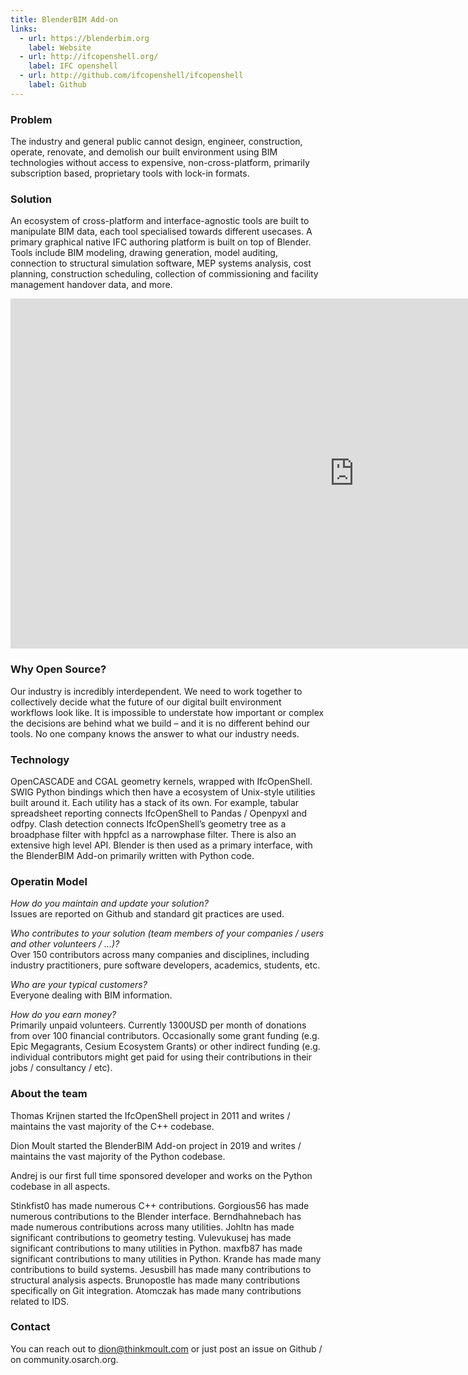```yaml
---
title: BlenderBIM Add-on
links:
  - url: https://blenderbim.org
    label: Website
  - url: http://ifcopenshell.org/
    label: IFC openshell
  - url: http://github.com/ifcopenshell/ifcopenshell
    label: Github
---
```


### Problem

The industry and general public cannot design, engineer, construction, operate, renovate, and demolish our built environment using BIM technologies without access to expensive, non-cross-platform, primarily subscription based, proprietary tools with lock-in formats.

### Solution

An ecosystem of cross-platform and interface-agnostic tools are built to manipulate BIM data, each tool specialised towards different usecases. A primary graphical native IFC authoring platform is built on top of Blender. Tools include BIM modeling, drawing generation, model auditing, connection to structural simulation software, MEP systems analysis, cost planning, construction scheduling, collection of commissioning and facility management handover data, and more.

<iframe width="1100" height="560" src="https://www.youtube.com/embed/Ooh05WF__80" title="Technical demonstrations of Native IFC authoring with free software - buildingSMART UK+I" frameborder="0" allow="accelerometer; autoplay; clipboard-write; encrypted-media; gyroscope; picture-in-picture; web-share" referrerpolicy="strict-origin-when-cross-origin" allowfullscreen></iframe>

### Why Open Source?

Our industry is incredibly interdependent. We need to work together to collectively decide what the future of our digital built environment workflows look like. It is impossible to understate how important or complex the decisions are behind what we build – and it is no different behind our tools. No one company knows the answer to what our industry needs.

### Technology

OpenCASCADE and CGAL geometry kernels, wrapped with IfcOpenShell. SWIG Python bindings which then have a ecosystem of Unix-style utilities built around it. Each utility has a stack of its own. For example, tabular spreadsheet reporting connects IfcOpenShell to Pandas / Openpyxl and odfpy. Clash detection connects IfcOpenShell’s geometry tree as a broadphase filter with hppfcl as a narrowphase filter. There is also an extensive high level API. Blender is then used as a primary interface, with the BlenderBIM Add-on primarily written with Python code.

### Operatin Model

_How do you maintain and update your solution?_<br />
Issues are reported on Github and standard git practices are used.

_Who contributes to your solution (team members of your companies / users and other volunteers / …)?_<br />
Over 150 contributors across many companies and disciplines, including industry practitioners, pure software developers, academics, students, etc.

_Who are your typical customers?_<br />
Everyone dealing with BIM information.

_How do you earn money?_<br />
Primarily unpaid volunteers. Currently 1300USD per month of donations from over 100 financial contributors. Occasionally some grant funding (e.g. Epic Megagrants, Cesium Ecosystem Grants) or other indirect funding (e.g. individual contributors might get paid for using their contributions in their jobs / consultancy / etc).

### About the team

Thomas Krijnen started the IfcOpenShell project in 2011 and writes / maintains the vast majority of the C++ codebase.

Dion Moult started the BlenderBIM Add-on project in 2019 and writes / maintains the vast majority of the Python codebase.

Andrej is our first full time sponsored developer and works on the Python codebase in all aspects.

Stinkfist0 has made numerous C++ contributions. Gorgious56 has made numerous contributions to the Blender interface. Berndhahnebach has made numerous contributions across many utilities. Johltn has made significant contributions to geometry testing. Vulevukusej has made significant contributions to many utilities in Python. maxfb87 has made significant contributions to many utilities in Python. Krande has made many contributions to build systems. Jesusbill has made many contributions to structural analysis aspects. Brunopostle has made many contributions specifically on Git integration. Atomczak has made many contributions related to IDS.

### Contact

You can reach out to [dion@thinkmoult.com](mailto:dion@thinkmoult.com) or just post an issue on Github / on community.osarch.org.
